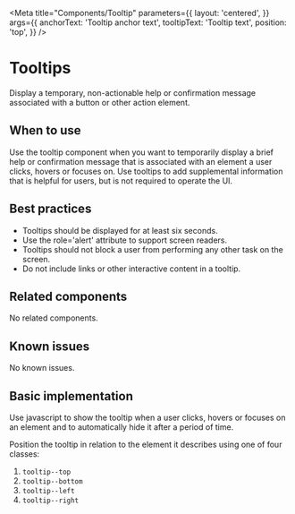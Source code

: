 
<Meta
  title="Components/Tooltip"
  parameters={{
    layout: 'centered',
  }}
  args={{
    anchorText: 'Tooltip anchor text',
    tooltipText: 'Tooltip text',
    position: 'top',
  }} />

# Tooltips

Display a temporary, non-actionable help or confirmation message associated with a button or
other action element.

## When to use

Use the tooltip component when you want to temporarily display a brief help or confirmation
message that is associated with an element a user clicks, hovers or focuses on. Use tooltips 
to add supplemental information that is helpful for users, but is not required to operate 
the UI.

## Best practices

- Tooltips should be displayed for at least six seconds.
- Use the role='alert' attribute to support screen readers.
- Tooltips should not block a user from performing any other task on the screen.
- Do not include links or other interactive content in a tooltip.

## Related components

No related components.

## Known issues

No known issues.

## Basic implementation
Use javascript to show the tooltip when a user clicks, hovers or focuses 
on an element and to automatically hide it after a period of time.

Position the tooltip in relation to the element it describes using one of four classes:
1. `tooltip--top`
2. `tooltip--bottom`
3. `tooltip--left`
4. `tooltip--right`

<Story story={stories.basic} />